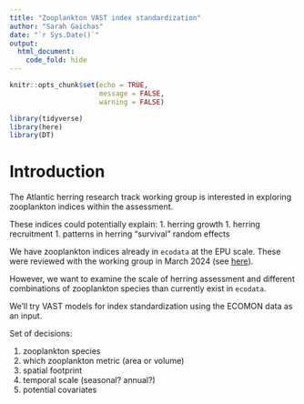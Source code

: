 ```yaml
---
title: "Zooplankton VAST index standardization"
author: "Sarah Gaichas"
date: "`r Sys.Date()`"
output:
  html_document:
    code_fold: hide
---
```


```r
knitr::opts_chunk$set(echo = TRUE,
                      message = FALSE,
                      warning = FALSE)

library(tidyverse)
library(here)
library(DT)
```

# Introduction

The Atlantic herring research track working group is interested in exploring zooplankton indices within the assessment.

These indices could potentially explain:
1.  herring growth
1.  herring recruitment
1.  patterns in herring "survival" random effects

We have zooplankton indices already in `ecodata` at the EPU scale. These were reviewed with the working group in March 2024 (see [here](https://noaa-edab.github.io/forageindex/ZooplanktonOverview.html)). 

However, we want to examine the scale of herring assessment and different combinations of zooplankton species than currently exist in `ecodata`.

We'll try VAST models for index standardization using the ECOMON data as an input.

Set of decisions:

1.  zooplankton species
1.  which zooplankton metric (area or volume)
1.  spatial footprint
1.  temporal scale (seasonal? annual?)
1.  potential covariates

